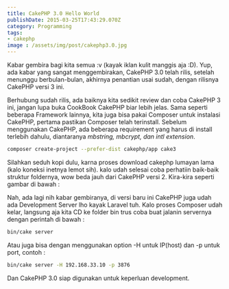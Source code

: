 ```yaml
---
title: CakePHP 3.0 Hello World
publishDate: 2015-03-25T17:43:29.070Z
category: Programming
tags:
- cakephp
image : /assets/img/post/cakephp3.0.jpg
---
```

Kabar gembira bagi kita semua :v (kayak iklan kulit manggis aja :D). Yup, ada kabar yang sangat menggembirakan, CakePHP 3.0 telah rilis, setelah menunggu berbulan-bulan, akhirnya penantian usai sudah, dengan rilisnya CakePHP versi 3 ini. 

Berhubung sudah rilis, ada baiknya kita sedikit review dan coba CakePHP 3 ini, jangan lupa buka CookBook CakePHP biar lebih jelas. Sama seperti beberapa Framework lainnya, kita juga bisa pakai Composer untuk instalasi CakePHP, pertama pastikan Composer telah terinstall. Sebelum menggunakan CakePHP, ada beberapa requirement yang harus di install terlebih dahulu, diantaranya *mbstring, mbcrypt, dan intl extension*.
```bash
composer create-project --prefer-dist cakephp/app cake3
```
Silahkan seduh kopi dulu, karna proses download cakephp lumayan lama (kalo koneksi inetnya lemot sih). kalo udah selesai coba perhatiin baik-baik struktur foldernya, wow beda jauh dari CakePHP versi 2. Kira-kira seperti gambar di bawah :

Nah, ada lagi nih kabar gembiranya, di versi baru ini CakePHP juga udah ada Development Server lho kayak Laravel tuh. Kalo proses Composer udah kelar, langsung aja kita CD ke folder bin trus coba buat jalanin servernya dengan perintah di bawah :
```bash
bin/cake server
```
Atau juga bisa dengan menggunakan option -H untuk IP(host) dan -p untuk port, contoh :
```bash
bin/cake server -H 192.168.33.10 -p 3876
```
Dan CakePHP 3.0 siap digunakan untuk keperluan development.